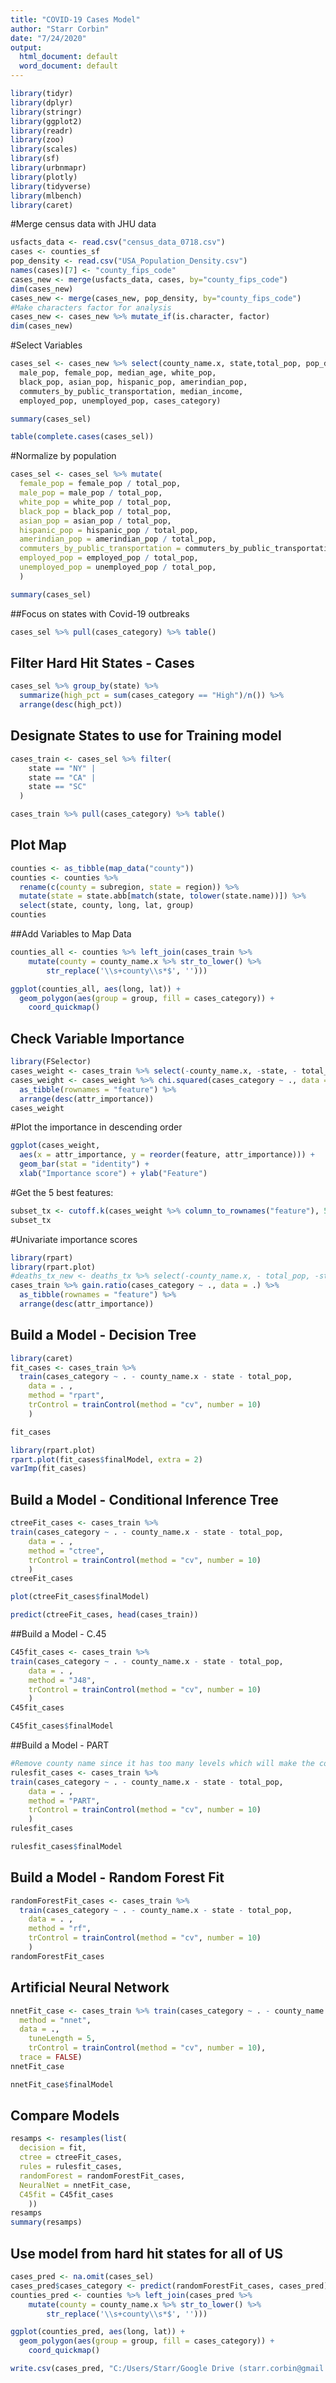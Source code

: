 ```yaml
---
title: "COVID-19 Cases Model"
author: "Starr Corbin"
date: "7/24/2020"
output:
  html_document: default
  word_document: default
---
```

```r
library(tidyr)
library(dplyr)
library(stringr)
library(ggplot2)
library(readr)
library(zoo)
library(scales)
library(sf)
library(urbnmapr)
library(plotly)
library(tidyverse)
library(mlbench)
library(caret)
```


#Merge census data with JHU data
```r
usfacts_data <- read.csv("census_data_0718.csv")
cases <- counties_sf
pop_density <- read.csv("USA_Population_Density.csv")
names(cases)[7] <- "county_fips_code"
cases_new <- merge(usfacts_data, cases, by="county_fips_code")
dim(cases_new)
cases_new <- merge(cases_new, pop_density, by="county_fips_code")
#Make characters factor for analysis
cases_new <- cases_new %>% mutate_if(is.character, factor)
dim(cases_new)
```
 
#Select Variables
```r
cases_sel <- cases_new %>% select(county_name.x, state,total_pop, pop_density,       
  male_pop, female_pop, median_age, white_pop, 
  black_pop, asian_pop, hispanic_pop, amerindian_pop,
  commuters_by_public_transportation, median_income, 
  employed_pop, unemployed_pop, cases_category)

summary(cases_sel)

```

```r
table(complete.cases(cases_sel))
```

#Normalize by population
```r
cases_sel <- cases_sel %>% mutate(
  female_pop = female_pop / total_pop,
  male_pop = male_pop / total_pop,
  white_pop = white_pop / total_pop, 
  black_pop = black_pop / total_pop, 
  asian_pop = asian_pop / total_pop, 
  hispanic_pop = hispanic_pop / total_pop, 
  amerindian_pop = amerindian_pop / total_pop,
  commuters_by_public_transportation = commuters_by_public_transportation/ total_pop, 
  employed_pop = employed_pop / total_pop, 
  unemployed_pop = unemployed_pop / total_pop, 
  )

summary(cases_sel)
```

##Focus on states with Covid-19 outbreaks
```r
cases_sel %>% pull(cases_category) %>% table()
```
## Filter Hard Hit States - Cases
```r
cases_sel %>% group_by(state) %>% 
  summarize(high_pct = sum(cases_category == "High")/n()) %>%
  arrange(desc(high_pct))
```

## Designate States to use for Training model
```r
cases_train <- cases_sel %>% filter(
    state == "NY" |
    state == "CA" |
    state == "SC" 
  )

cases_train %>% pull(cases_category) %>% table()

```

## Plot Map
```r
counties <- as_tibble(map_data("county"))
counties <- counties %>% 
  rename(c(county = subregion, state = region)) %>%
  mutate(state = state.abb[match(state, tolower(state.name))]) %>%
  select(state, county, long, lat, group)
counties  
```

##Add Variables to Map Data
```r
counties_all <- counties %>% left_join(cases_train %>% 
    mutate(county = county_name.x %>% str_to_lower() %>% 
        str_replace('\\s+county\\s*$', '')))
```

```r
ggplot(counties_all, aes(long, lat)) + 
  geom_polygon(aes(group = group, fill = cases_category)) + 
    coord_quickmap() 
```

## Check Variable Importance
```r
library(FSelector)
cases_weight <- cases_train %>% select(-county_name.x, -state, - total_pop)
cases_weight <- cases_weight %>% chi.squared(cases_category ~ ., data = .) %>%
  as_tibble(rownames = "feature") %>%
  arrange(desc(attr_importance))
cases_weight
```

#Plot the importance in descending order
```r
ggplot(cases_weight,
  aes(x = attr_importance, y = reorder(feature, attr_importance))) +
  geom_bar(stat = "identity") +
  xlab("Importance score") + ylab("Feature")

```

#Get the 5 best features: 
```r
subset_tx <- cutoff.k(cases_weight %>% column_to_rownames("feature"), 5)
subset_tx
```
#Univariate importance scores

```r
library(rpart)
library(rpart.plot)
#deaths_tx_new <- deaths_tx %>% select(-county_name.x, - total_pop, -state)
cases_train %>% gain.ratio(cases_category ~ ., data = .) %>%
  as_tibble(rownames = "feature") %>%
  arrange(desc(attr_importance))
```


## Build a Model - Decision Tree
```r
library(caret)
fit_cases <- cases_train %>%
  train(cases_category ~ . - county_name.x - state - total_pop, 
    data = . ,
    method = "rpart",
    trControl = trainControl(method = "cv", number = 10)
    )
```
```r
fit_cases
```
```r
library(rpart.plot)
rpart.plot(fit_cases$finalModel, extra = 2)
varImp(fit_cases)
```


## Build a Model - Conditional Inference Tree
```r
ctreeFit_cases <- cases_train %>%
train(cases_category ~ . - county_name.x - state - total_pop,
    data = . ,
    method = "ctree",
    trControl = trainControl(method = "cv", number = 10)
    )
ctreeFit_cases
```

```r
plot(ctreeFit_cases$finalModel)
```

```r
predict(ctreeFit_cases, head(cases_train))
```
##Build a Model - C.45
```r
C45fit_cases <- cases_train %>%
train(cases_category ~ . - county_name.x - state - total_pop,
    data = . ,
    method = "J48",
    trControl = trainControl(method = "cv", number = 10)
    )
C45fit_cases
```
```r
C45fit_cases$finalModel
```


##Build a Model - PART
```r
#Remove county name since it has too many levels which will make the code really slow
rulesfit_cases <- cases_train %>%
train(cases_category ~ . - county_name.x - state - total_pop,
    data = . ,
    method = "PART",
    trControl = trainControl(method = "cv", number = 10)
    )
rulesfit_cases
```

```r
rulesfit_cases$finalModel
```
## Build a Model - Random Forest Fit
```r
randomForestFit_cases <- cases_train %>% 
  train(cases_category ~ . - county_name.x - state - total_pop,
    data = . ,
    method = "rf",
    trControl = trainControl(method = "cv", number = 10)
    )
randomForestFit_cases
```


## Artificial Neural Network
```r
nnetFit_case <- cases_train %>% train(cases_category ~ . - county_name.x - state - total_pop,
  method = "nnet",
  data = .,
    tuneLength = 5,
    trControl = trainControl(method = "cv", number = 10),
  trace = FALSE)
nnetFit_case
```
```r
nnetFit_case$finalModel
```

## Compare Models
```r
resamps <- resamples(list(
  decision = fit,
  ctree = ctreeFit_cases,
  rules = rulesfit_cases,
  randomForest = randomForestFit_cases,
  NeuralNet = nnetFit_case, 
  C45fit = C45fit_cases
    ))
resamps
summary(resamps)
```


## Use model from hard hit states for all of US
```r
cases_pred <- na.omit(cases_sel)
cases_pred$cases_category <- predict(randomForestFit_cases, cases_pred)
counties_pred <- counties %>% left_join(cases_pred %>% 
    mutate(county = county_name.x %>% str_to_lower() %>% 
        str_replace('\\s+county\\s*$', '')))
```

```r
ggplot(counties_pred, aes(long, lat)) + 
  geom_polygon(aes(group = group, fill = cases_category)) + 
    coord_quickmap()
```
```r
write.csv(cases_pred, "C:/Users/Starr/Google Drive (starr.corbin@gmail.com)/School/SMU/Data Mining/Project 3/case_predictor_rules.csv")
```

